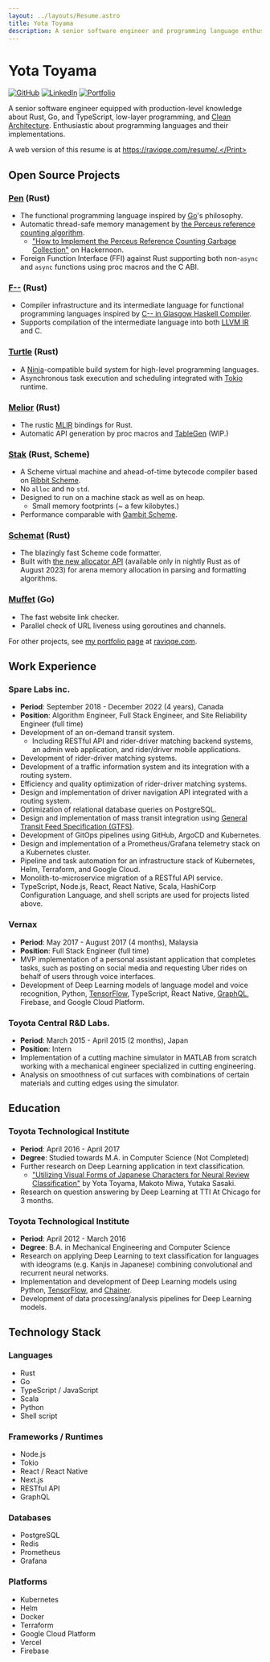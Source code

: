 ```yaml
---
layout: ../layouts/Resume.astro
title: Yota Toyama
description: A senior software engineer and programming language enthusiast. Knowledgeable in Rust, Go, and TypeScript.
---
```



# Yota Toyama

[![GitHub](https://img.shields.io/badge/github-raviqqe-red.svg?style=flat-square)](https://github.com/raviqqe)
[![LinkedIn](https://img.shields.io/badge/linkedin-yota-blue.svg?style=flat-square)](https://www.linkedin.com/in/yota-toyama-29b313bb/)
[![Portfolio](https://img.shields.io/badge/website-raviqqe.com-silver.svg?style=flat-square)](https://raviqqe.com)

A senior software engineer equipped with production-level knowledge about Rust, Go, and TypeScript, low-layer programming, and [Clean Architecture](https://blog.cleancoder.com/uncle-bob/2012/08/13/the-clean-architecture.html). Enthusiastic about programming languages and their implementations.

<Print>A web version of this resume is at https://raviqqe.com/resume/.</Print>

## Open Source Projects

### [Pen][pen] (Rust)

- The functional programming language inspired by [Go](https://go.dev/)'s philosophy.
- Automatic thread-safe memory management by [the Perceus reference counting algorithm](https://www.microsoft.com/en-us/research/uploads/prod/2020/11/perceus-tr-v1.pdf).
  - ["How to Implement the Perceus Reference Counting Garbage Collection"](https://hackernoon.com/how-to-implement-the-perceus-reference-counting-garbage-collection) on Hackernoon.
- Foreign Function Interface (FFI) against Rust supporting both non-`async` and `async` functions using proc macros and the C ABI.

### [F\-\-](https://github.com/raviqqe/fmm) (Rust)

- Compiler infrastructure and its intermediate language for functional programming languages inspired by [C-- in Glasgow Haskell Compiler](https://gitlab.haskell.org/ghc/ghc/-/wikis/commentary/rts/cmm).
- Supports compilation of the intermediate language into both [LLVM IR][llvm] and C.

### [Turtle](https://github.com/raviqqe/turtle-build) (Rust)

- A [Ninja](https://ninja-build.org/)-compatible build system for high-level programming languages.
- Asynchronous task execution and scheduling integrated with [Tokio][tokio] runtime.

### [Melior](https://github.com/raviqqe/melior) (Rust)

- The rustic [MLIR](https://mlir.llvm.org/) bindings for Rust.
- Automatic API generation by proc macros and [TableGen](https://llvm.org/docs/TableGen/) (WIP.)

### [Stak](https://github.com/raviqqe/stak) (Rust, Scheme)

- A Scheme virtual machine and ahead-of-time bytecode compiler based on [Ribbit Scheme](https://github.com/udem-dlteam/ribbit/tree/main).
- No `alloc` and no `std`.
- Designed to run on a machine stack as well as on heap.
  - Small memory footprints (~ a few kilobytes.)
- Performance comparable with [Gambit Scheme](http://gambitscheme.org/).

### [Schemat][schemat] (Rust)

- The blazingly fast Scheme code formatter.
- Built with [the new allocator API](https://doc.rust-lang.org/std/alloc/trait.Allocator.html) (available only in nightly Rust as of August 2023) for arena memory allocation in parsing and formatting algorithms.

### [Muffet](https://github.com/raviqqe/muffet) (Go)

- The fast website link checker.
- Parallel check of URL liveness using goroutines and channels.

For other projects, see [my portfolio page][raviqqe] at [raviqqe.com][raviqqe].

## Work Experience

### Spare Labs inc.

- **Period**: September 2018 - December 2022 (4 years), Canada
- **Position**: Algorithm Engineer, Full Stack Engineer, and Site Reliability Engineer (full time)
- Development of an on-demand transit system.
  - Including RESTful API and rider-driver matching backend systems, an admin web application, and rider/driver mobile applications.
- Development of rider-driver matching systems.
- Development of a traffic information system and its integration with a routing system.
- Efficiency and quality optimization of rider-driver matching systems.
- Design and implementation of driver navigation API integrated with a routing system.
- Optimization of relational database queries on PostgreSQL.
- Design and implementation of mass transit integration using [General Transit Feed Specification (GTFS)](https://developers.google.com/transit/gtfs).
- Development of GitOps pipelines using GitHub, ArgoCD and Kubernetes.
- Design and implementation of a Prometheus/Grafana telemetry stack on a Kubernetes cluster.
- Pipeline and task automation for an infrastructure stack of Kubernetes, Helm, Terraform, and Google Cloud.
- Monolith-to-microservice migration of a RESTful API service.
- TypeScript, Node.js, React, React Native, Scala, HashiCorp Configuration Language, and shell scripts are used for projects listed above.

### Vernax

- **Period**: May 2017 - August 2017 (4 months), Malaysia
- **Position**: Full Stack Engineer (full time)
- MVP implementation of a personal assistant application that completes tasks, such as posting on social media and requesting Uber rides on behalf of users through voice interfaces.
- Development of Deep Learning models of language model and voice recognition, Python, [TensorFlow][tensorflow], TypeScript, React Native, [GraphQL][graphql], Firebase, and Google Cloud Platform.

### Toyota Central R&D Labs.

- **Period**: March 2015 - April 2015 (2 months), Japan
- **Position**: Intern
- Implementation of a cutting machine simulator in MATLAB from scratch working with a mechanical engineer specialized in cutting engineering.
- Analysis on smoothness of cut surfaces with combinations of certain materials and cutting edges using the simulator.

## Education

### Toyota Technological Institute

- **Period**: April 2016 - April 2017
- **Degree**: Studied towards M.A. in Computer Science (Not Completed)
- Further research on Deep Learning application in text classification.
  - ["Utilizing Visual Forms of Japanese Characters for Neural Review Classification"](https://aclanthology.org/I17-2064/) by Yota Toyama, Makoto Miwa, Yutaka Sasaki.
- Research on question answering by Deep Learning at TTI At Chicago for 3 months.

### Toyota Technological Institute

- **Period**: April 2012 - March 2016
- **Degree**: B.A. in Mechanical Engineering and Computer Science
- Research on applying Deep Learning to text classification for languages with ideograms (e.g. Kanjis in Japanese) combining convolutional and recurrent neural networks.
- Implementation and development of Deep Learning models using Python, [TensorFlow][tensorflow], and [Chainer](https://chainer.org/).
- Development of data processing/analysis pipelines for Deep Learning models.

## Technology Stack

### Languages

- Rust
- Go
- TypeScript / JavaScript
- Scala
- Python
- Shell script

### Frameworks / Runtimes

- Node.js
- Tokio
- React / React Native
- Next.js
- RESTful API
- GraphQL

### Databases

- PostgreSQL
- Redis
- Prometheus
- Grafana

### Platforms

- Kubernetes
- Helm
- Docker
- Terraform
- Google Cloud Platform
- Vercel
- Firebase

[graphql]: https://graphql.org/
[llvm]: https://llvm.org/
[pen]: https://github.com/pen-lang/pen
[raviqqe]: https://raviqqe.com
[schemat]: https://github.com/raviqqe/schemat
[tensorflow]: https://www.tensorflow.org/
[tokio]: https://github.com/tokio-rs/tokio
